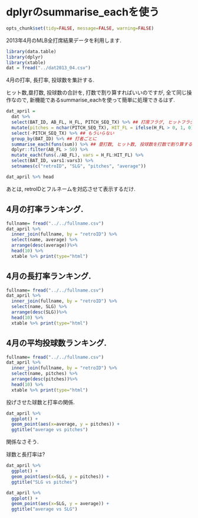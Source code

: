 dplyrのsummarise_eachを使う
========================================================
```r
opts_chunk$set(tidy=FALSE, message=FALSE, warning=FALSE)
```
2013年4月のMLB全打席結果データを利用します.
```r
library(data.table)
library(dplyr)
library(xtable)
dat = fread("../dat2013_04.csv")
```

4月の打率, 長打率, 投球数を集計する. 

ヒット数,塁打数, 投球数の合計を, 打数で割り算すればいいのですが, 
全て同じ操作なので, 新機能であるsummarise_eachを使って簡単に処理できるはず.
```r
dat_april = 
  dat %>% 
  select(BAT_ID, AB_FL, H_FL, PITCH_SEQ_TX) %>% ## 打席フラグ, ヒットフラグ, 投球結果のデータを利用. 
  mutate(pitches = nchar(PITCH_SEQ_TX), HIT_FL = ifelse(H_FL > 0, 1, 0)) %>% ## 球数と, HITorNOTのデータを作成
  select(-PITCH_SEQ_TX) %>% ## もういらない
  group_by(BAT_ID) %>% ## 打者ごとに
  summarise_each(funs(sum)) %>% ## 塁打数, ヒット数, 投球数を打数で割り算する.
  dplyr::filter(AB_FL > 50) %>%
  mutate_each(funs(./AB_FL), vars = H_FL:HIT_FL) %>% 
  select(BAT_ID, vars1:vars3) %>% 
  setnames(c("retroID", "SLG", "pitches", "average"))

dat_april %>% head
```
あとは, retroIDとフルネームを対応させて表示するだけ. 

## 4月の打率ランキング. 
```r
fullname= fread("../../fullname.csv")
dat_april %>% 
  inner_join(fullname, by = "retroID") %>%
  select(name, average) %>% 
  arrange(desc(average))%>% 
  head(10) %>%
  xtable %>% print(type="html")
```


## 4月の長打率ランキング. 
```r
fullname= fread("../../fullname.csv")
dat_april %>% 
  inner_join(fullname, by = "retroID") %>%
  select(name, SLG) %>% 
  arrange(desc(SLG))%>% 
  head(10) %>%
  xtable %>% print(type="html")
```


## 4月の平均投球数ランキング. 
```r
fullname= fread("../../fullname.csv")
dat_april %>% 
  inner_join(fullname, by = "retroID") %>%
  select(name, pitches) %>% 
  arrange(desc(pitches))%>% 
  head(10) %>%
  xtable %>% print(type="html")
```

投げさせた球数と打率の関係.

```r
dat_april %>% 
  ggplot() + 
  geom_point(aes(x=average, y = pitches)) + 
  ggtitle("average vs pitches")
```
関係なさそう.

球数と長打率は? 

```r
dat_april %>% 
  ggplot() + 
  geom_point(aes(x=SLG, y = pitches)) + 
  ggtitle("SLG vs pitches")
```


```r
dat_april %>% 
  ggplot() + 
  geom_point(aes(x=SLG, y = average)) + 
  ggtitle("average vs SLG")
```